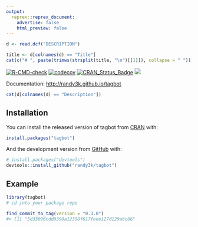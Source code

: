 ```yaml
---
output:
  reprex::reprex_document:
    advertise: false
    html_preview: false
---
```


<!-- README.md is generated from README.Rmd. Please edit that file -->

```r
d <- read.dcf("DESCRIPTION")
```

```r
title <- d[colnames(d) == "Title"]
cat(c("# ", paste(trimws(strsplit(title, "\n")[[1]]), collapse = " ")))
```

<!-- badges: start -->
[![R-CMD-check](https://github.com/randy3k/tagbot/workflows/R-CMD-check/badge.svg)](https://github.com/randy3k/tagbot/actions)
[![codecov](https://codecov.io/gh/randy3k/tagbot/branch/master/graph/badge.svg)](https://codecov.io/gh/randy3k/tagbot)
[![CRAN\_Status\_Badge](http://www.r-pkg.org/badges/version/tagbot)](https://cran.r-project.org/package=tagbot)
[![](http://cranlogs.r-pkg.org/badges/grand-total/tagbot)](https://cran.r-project.org/package=tagbot)
<!-- badges: end -->

Documentation: [http://randy3k.github.io/tagbot](https://randy3k.github.io/tagbot)

```r
cat(d[colnames(d) == "Description"])
```

## Installation

You can install the released version of tagbot from [CRAN](https://CRAN.R-project.org) with:

``` r
install.packages("tagbot")
```

And the development version from [GitHub](https://github.com/) with:

``` r
# install.packages("devtools")
devtools::install_github("randy3k/tagbot")
```
## Example

```r
library(tagbot)
# cd into your package repo

find_commit_to_tag(version = "0.3.0")
#> [1] "5d33096cdd9390a12398f617feee127d129a6c86"
```
